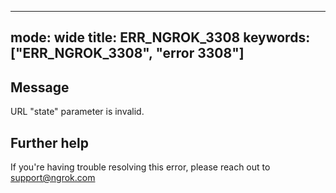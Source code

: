 
---
mode: wide
title: ERR_NGROK_3308
keywords: ["ERR_NGROK_3308", "error 3308"]
---

## Message
URL "state" parameter is invalid.




## Further help
If you're having trouble resolving this error, please reach out to [support@ngrok.com](mailto:support@ngrok.com?subject=Help%20with%20ERR_NGROK_3308)

